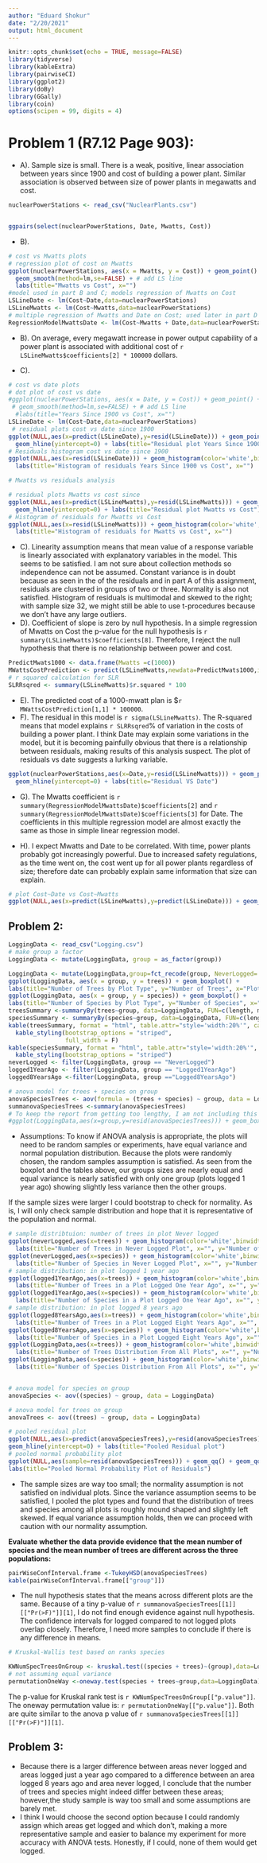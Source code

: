 ```yaml
---
author: "Eduard Shokur"
date: "2/20/2021"
output: html_document
---
```


```r
knitr::opts_chunk$set(echo = TRUE, message=FALSE)
library(tidyverse)
library(kableExtra)
library(pairwiseCI)
library(ggplot2)
library(doBy)
library(GGally)
library(coin)
options(scipen = 99, digits = 4)
```

# Problem 1 (R7.12 Page 903):

+ A). Sample size is small. There is a weak, positive, linear association between years since 1900 and cost of building a power plant. Similar association is observed between size of power plants in megawatts and cost.

``` r
nuclearPowerStations <- read_csv("NuclearPlants.csv")


ggpairs(select(nuclearPowerStations, Date, Mwatts, Cost))

```

+ B). 

``` r
# cost vs Mwatts plots
# regression plot of cost on Mwatts
ggplot(nuclearPowerStations, aes(x = Mwatts, y = Cost)) + geom_point() +
  geom_smooth(method=lm,se=FALSE) + # add LS line
  labs(title="Mwatts vs Cost", x="")
#model used in part B and C; models regression of Mwatts on Cost
LSLineDate <- lm(Cost~Date,data=nuclearPowerStations)
LSLineMwatts <- lm(Cost~Mwatts,data=nuclearPowerStations)
# multiple regression of Mwatts and Date on Cost; used later in part D and on
RegressionModelMwattsDate <- lm(Cost~Mwatts + Date,data=nuclearPowerStations)

```

+ B). 
On average, every megawatt increase in power output capability of a power plant is associated with  additional cost of `r LSLineMwatts$coefficients[2] * 100000` dollars.


+ C). 
``` r

# cost vs date plots
# dot plot of cost vs date
#ggplot(nuclearPowerStations, aes(x = Date, y = Cost)) + geom_point() +
 # geom_smooth(method=lm,se=FALSE) + # add LS line
  #labs(title="Years Since 1900 vs Cost", x="")
LSLineDate <- lm(Cost~Date,data=nuclearPowerStations)
 # residual plots cost vs date since 1900
ggplot(NULL,aes(x=predict(LSLineDate),y=resid(LSLineDate))) + geom_point() +
  geom_hline(yintercept=0) + labs(title="Residual plot Years Since 1900 vs Cost")
# Residuals histogram cost vs date since 1900
ggplot(NULL,aes(x=resid(LSLineDate))) + geom_histogram(color='white',binwidth=40) +
  labs(title="Histogram of residuals Years Since 1900 vs Cost", x="")

# Mwatts vs residuals analysis

# residual plots Mwatts vs cost since
ggplot(NULL,aes(x=predict(LSLineMwatts),y=resid(LSLineMwatts))) + geom_point() +
  geom_hline(yintercept=0) + labs(title="Residual plot Mwatts vs Cost")
# Histogram of residuals for Mwatts vs Cost
ggplot(NULL,aes(x=resid(LSLineMwatts))) + geom_histogram(color='white',binwidth=40) +
  labs(title="Histogram of residuals for Mwatts vs Cost", x="")

```

+ C). Linearity assumption means that mean value of a response variable is linearly associated with explanatory variables in the model. This seems to be satisfied. I am not sure about collection methods so independence can not be assumed. Constant variance is in doubt because as seen in the of the residuals and in part A of this assignment, residuals are clustered in groups of two or three. Normality is also not satisfied. Histogram of residuals is multimodal and skewed to the right; with sample size 32, we might still be able to use t-procedures because we don't have any large outliers.
+ D). Coefficient of slope is zero by null hypothesis. In a simple regression of Mwatts on Cost the p-value for the null hypothesis is `r summary(LSLineMwatts)$coefficients[8] `. Therefore, I reject the null hypothesis that there is no relationship between power and cost.
``` r
PredictMwats1000 <- data.frame(Mwatts =c(1000))
MWattsCostPrediction <- predict(LSLineMwatts,newdata=PredictMwats1000,interval="prediction")
# r squared calculation for SLR
SLRRsqred <- summary(LSLineMwatts)$r.squared * 100
```
+ E). The predicted cost of a 1000-mwatt plan is $`r MWattsCostPrediction[1,1] * 100000`. 
+ F). The residual in this model is `r sigma(LSLineMwatts)`. The R-squared means that model explains `r SLRRsqred`% of variation in the costs of building a power plant. I think Date may explain some variations in the model, but it is becoming painfully obvious that there is a relationship between residuals, making results of this analysis suspect. The plot of residuals vs date suggests a lurking variable.
```r

ggplot(nuclearPowerStations,aes(x=Date,y=resid(LSLineMwatts))) + geom_point() +
  geom_hline(yintercept=0) + labs(title="Residual VS Date")
```

+ G). The Mwatts coefficient is `r summary(RegressionModelMwattsDate)$coefficients[2]` and `r summary(RegressionModelMwattsDate)$coefficients[3]` for Date. The coefficients in this multiple regression model are almost exactly the same as those in simple linear regression model. 

+ H). I expect Mwatts and Date to be correlated. With time, power plants probably got increasingly powerful. Due to increased safety regulations, as the time went on, the cost went up for all power plants regardless of size; therefore date can probably explain same information that size can explain.

``` r
# plot Cost~Date vs Cost~Mwatts
ggplot(NULL,aes(x=predict(LSLineMwatts),y=predict(LSLineDate))) + geom_point()
```

## Problem 2:

``` r
LoggingData <- read_csv("Logging.csv")
# make group a factor
LoggingData <- mutate(LoggingData, group = as_factor(group))

LoggingData <- mutate(LoggingData,group=fct_recode(group, NeverLogged='1', Logged1YearAgo = '2', Logged8YearsAgo = '3'))
ggplot(LoggingData, aes(x = group, y = trees)) + geom_boxplot() +
labs(title="Number of Trees by Plot Type", y="Number of Trees", x="Plot Type")
ggplot(LoggingData, aes(x = group, y = species)) + geom_boxplot() +
labs(title="Number of Species by Plot Type", y="Number of Species", x="Plot Type")
treesSummary <-summaryBy(trees~group, data=LoggingData, FUN=c(length, mean, median, sd, IQR))
speciesSummary <- summaryBy(species~group, data=LoggingData, FUN=c(length, mean, median, sd, IQR))
kable(treesSummary, format = "html", table.attr="style='width:20%'", caption = "<center><stron>Number of Trees by Plot Type</strong></center>") %>%
  kable_styling(bootstrap_options = "striped",
                full_width = F)
kable(speciesSummary, format = "html", table.attr="style='width:20%'", caption = "<center><stron>Number of Species by Plot Type</strong></center>") %>%
  kable_styling(bootstrap_options = "striped")
neverLogged <- filter(LoggingData, group == "NeverLogged")
logged1YearAgo <- filter(LoggingData, group == "Logged1YearAgo")
logged8YearsAgo <-filter(LoggingData, group =="Logged8YearsAgo")

# anova model for trees + species on group
anovaSpeciesTrees <- aov(formula = (trees + species) ~ group, data = LoggingData)
summanovaSpeciesTrees <-summary(anovaSpeciesTrees)
# To keep the report from getting too lengthy, I am not including this plot
#ggplot(LoggingData,aes(x=group,y=resid(anovaSpeciesTrees))) + geom_boxplot()

```

+ Assumptions:
To know if ANOVA analysis is appropriate, the plots will need to be random samples or experiments, have equal variance and normal population distribution. Because the plots were randomly chosen, the random samples assumption is satisfied. As seen from the boxplot and the tables above, our groups sizes are nearly equal and equal variance is nearly satisfied with only one group (plots logged 1 year ago) showing slightly less variance then the other groups. 

If the sample sizes were larger I could bootstrap to check for normality. As is, I will only check sample distribution and hope that it is representative of the population and normal.

``` r
# sample distribtuion: number of trees in plot Never logged
ggplot(neverLogged,aes(x=trees)) + geom_histogram(color='white',binwidth=1.5) +
  labs(title="Number of Trees in Never Logged Plot", x="", y="Number of Trees")
ggplot(neverLogged,aes(x=species)) + geom_histogram(color='white',binwidth=1.5) +
  labs(title="Number of Species in Never Logged Plot", x="", y="Number of Species")
# sample distribution: in plot logged 1 year ago
ggplot(logged1YearAgo,aes(x=trees)) + geom_histogram(color='white',binwidth=1.5) +
  labs(title="Number of Trees in a Plot Logged One Year Ago", x="", y="Number of Trees")
ggplot(logged1YearAgo,aes(x=species)) + geom_histogram(color='white',binwidth=1.5) +
  labs(title="Number of Species in a Plot Logged One Year Ago", x="", y="Number of Species")
# sample distribution: in plot logged 8 years ago
ggplot(logged8YearsAgo,aes(x=trees)) + geom_histogram(color='white',binwidth=1.5) +
  labs(title="Number of Trees in a Plot Logged Eight Years Ago", x="", y="Number of Species")
ggplot(logged8YearsAgo,aes(x=species)) + geom_histogram(color='white',binwidth=1.5) +
  labs(title="Number of Species in a Plot Logged Eight Years Ago", x="", y="Number of Trees")
ggplot(LoggingData,aes(x=trees)) + geom_histogram(color='white',binwidth=1.5) +
  labs(title="Number of Trees Distribution From All Plots", x="", y="Number of Trees")
ggplot(LoggingData,aes(x=species)) + geom_histogram(color='white',binwidth=1.5) +
  labs(title="Number of Species Distribution From All Plots", x="", y="Number of Trees")


# anova model for species on group
anovaSpecies <- aov((species) ~ group, data = LoggingData)

# anova model for trees on group
anovaTrees <- aov((trees) ~ group, data = LoggingData)

# pooled residual plot
ggplot(NULL,aes(x=predict(anovaSpeciesTrees),y=resid(anovaSpeciesTrees))) + geom_jitter(width=0.02,height=0.04) +
geom_hline(yintercept=0) + labs(title="Pooled Residual plot")
# pooled normal probability plot
ggplot(NULL,aes(sample=resid(anovaSpeciesTrees))) + geom_qq() + geom_qq_line() +
labs(title="Pooled Normal Probability Plot of Residuals")

```
+ The sample sizes are way too small; the normality assumption is not satisfied on individual plots. Since the variance assumption seems to be satisfied, I pooled the plot types and found that the distribution of trees and species among all plots is roughly mound shaped and slightly left skewed. If equal variance assumption holds, then we can proceed with caution with our normality assumption.

 **Evaluate whether the data provide evidence that the mean number
of species and the mean number of trees are different across the three populations: **



``` r
pairWiseConfInterval.frame <-TukeyHSD(anovaSpeciesTrees)
kable(pairWiseConfInterval.frame[["group"]])
```
+ The null hypothesis states that the means across different plots are the same. Because of a tiny p-value of `r summanovaSpeciesTrees[[1]][["Pr(>F)"]][1]`, I do not find enough evidence against null hypothesis. The confidence intervals for logged compared to not logged plots overlap closely. Therefore, I need more samples to conclude if there is any difference in means.


``` r
# Kruskal-Wallis test based on ranks species

KWNumSpecTreesOnGroup <- kruskal.test((species + trees)~(group),data=LoggingData)
# not assuming equal variance
permutationOneWay <-oneway.test(species + trees~group,data=LoggingData)

````
The p-value for Kruskal rank test is `r KWNumSpecTreesOnGroup[["p.value"]]`. 
The oneway permutation value is: `r permutationOneWay[["p.value"]]`. Both are quite similar to the anova p value of `r summanovaSpeciesTrees[[1]][["Pr(>F)"]][1]`.

## Problem 3:
+ Because there is a larger difference between areas never logged and areas logged just a year ago compared to a difference between an area logged 8 years ago and area never logged, I conclude that the number of trees and species might indeed differ between these areas; however,the study sample is way too small and some assumptions are barely met. 
+ I think I would choose the second option because I could randomly assign which areas get logged and which don't, making a more representative sample and easier to balance my experiment for more accuracy with ANOVA tests. Honestly, if I could, none of them would get logged.
